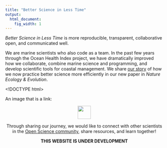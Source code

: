 ```yaml
---
title: "Better Science in Less Time"
output:
  html_document:
    fig_width: 1
---
```


_Better Science in Less Time_ is more reproducible, transparent, collaborative open, and communicated well.  

We are marine scientists who also code as a team. In the past few years through the Ocean Health Index project, we have dramatically improved how we collaborate, combine marine science and programming, and develop scientific tools for coastal management. We share [our story](/our_story) of how we now practice better science more efficiently in our new paper in *Nature Ecology & Evolution*. 

<!--- SCREENSHOT OF NATURE PAPER, link to the paper - dummy placeholder - the image didn't show up properly, but linking works  --->

<!DOCTYPE html>
<html>
<body>

<p>
An image that is a link:
<a href="http://ohi-science.org/">
<center><img src="../figures/better_sci_less_time_pyramid_draft.pdf" width="42" height="42" border="0"><center>
</a>
</p>

</body>
</html>


Through sharing our journey, we would like to connect with other scientists in the [Open Science community](link to resources and community page), share resources, and learn together!

**THIS WEBSITE IS UNDER DEVELOPMENT**

<br>
<br>


<!---

TODO Julie: add footer with logo, see _footer.Rmd
<br>
<br>
[<img src="https://docs.google.com/drawings/d/1633uvIYgsBhiKBddQAaTlvYDJgOK1uiDB6wkooNyhFc/pub?w=576&h=240" width="150px">](http://ohi-science.org)  

[ohi-science.org home](http://ohi-science.org)

--->